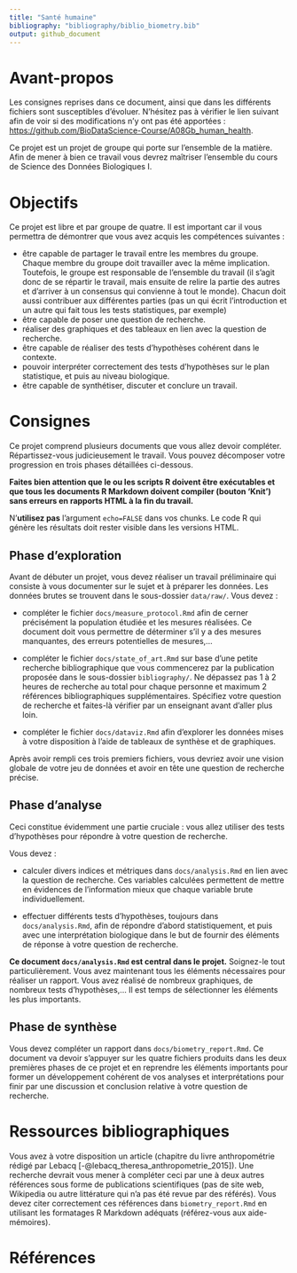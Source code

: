 ```yaml
---
title: "Santé humaine"
bibliography: "bibliography/biblio_biometry.bib"
output: github_document
---
```


# Avant-propos

Les consignes reprises dans ce document, ainsi que dans les différents fichiers sont susceptibles d'évoluer. N'hésitez pas à vérifier le lien suivant afin de voir si des modifications n'y ont pas été apportées : <https://github.com/BioDataScience-Course/A08Gb_human_health>.

Ce projet est un projet de groupe qui porte sur l'ensemble de la matière. Afin de mener à bien ce travail vous devrez maîtriser l'ensemble du cours de Science des Données Biologiques I.

# Objectifs

Ce projet est libre et par groupe de quatre. Il est important car il vous permettra de démontrer que vous avez acquis les compétences suivantes :

- être capable de partager le travail entre les membres du groupe. Chaque membre du groupe doit travailler avec la même implication. Toutefois, le groupe est responsable de l'ensemble du travail (il s'agit donc de se répartir le travail, mais ensuite de relire la partie des autres et d'arriver à un consensus qui convienne à tout le monde). Chacun doit aussi contribuer aux différentes parties (pas un qui écrit l'introduction et un autre qui fait tous les tests statistiques, par exemple)
- être capable de poser une question de recherche.
- réaliser des graphiques et des tableaux en lien avec la question de recherche.
- être capable de réaliser des tests d'hypothèses cohérent dans le contexte.
- pouvoir interpréter correctement des tests d'hypothèses sur le plan statistique, et puis au niveau biologique.
- être capable de synthétiser, discuter et conclure un travail.

# Consignes

Ce projet comprend plusieurs documents que vous allez devoir compléter. Répartissez-vous judicieusement le travail. Vous pouvez décomposer votre progression en trois phases détaillées ci-dessous.

**Faites bien attention que le ou les scripts R doivent être exécutables et que tous les documents R Markdown doivent compiler (bouton 'Knit') sans erreurs en rapports HTML à la fin du travail.**

N'**utilisez pas** l'argument `echo=FALSE` dans vos chunks. Le code R qui génère les résultats doit rester visible dans les versions HTML.

## Phase d'exploration

Avant de débuter un projet, vous devez réaliser un travail préliminaire qui consiste à vous documenter sur le sujet et à préparer les données. Les données brutes se trouvent dans le sous-dossier `data/raw/`. Vous devez :

- compléter le fichier `docs/measure_protocol.Rmd` afin de cerner précisément la population étudiée et les mesures réalisées. Ce document doit vous permettre de déterminer s'il y a des mesures manquantes, des erreurs potentielles de mesures,...

- compléter le fichier `docs/state_of_art.Rmd` sur base d'une petite recherche bibliographique que vous commencerez par la publication proposée dans le sous-dossier `bibliography/`. Ne dépassez pas 1 à 2 heures de recherche au total pour chaque personne et maximum 2 références bibliographiques supplémentaires. Spécifiez votre question de recherche et faites-là vérifier par un enseignant avant d'aller plus loin.

- compléter le fichier `docs/dataviz.Rmd` afin d'explorer les données mises à votre disposition à l'aide de tableaux de synthèse et de graphiques.

Après avoir rempli ces trois premiers fichiers, vous devriez avoir une vision globale de votre jeu de données et avoir en tête une question de recherche précise.


## Phase d'analyse

Ceci constitue évidemment une partie cruciale : vous allez utiliser des tests d'hypothèses pour répondre à votre question de recherche.

Vous devez :

- calculer divers indices et métriques dans `docs/analysis.Rmd` en lien avec la question de recherche. Ces variables calculées permettent de mettre en évidences de l'information mieux que chaque variable brute individuellement.

- effectuer différents tests d'hypothèses, toujours dans `docs/analysis.Rmd`, afin de répondre d'abord statistiquement, et puis avec une interprétation biologique dans le but de fournir des éléments de réponse à votre question de recherche.

**Ce document `docs/analysis.Rmd` est central dans le projet.** Soignez-le tout particulièrement. Vous avez maintenant tous les éléments nécessaires pour réaliser un rapport. Vous avez réalisé de nombreux graphiques, de nombreux tests d'hypothèses,... Il est temps de sélectionner les éléments les plus importants.

## Phase de synthèse

Vous devez compléter un rapport dans `docs/biometry_report.Rmd`. Ce document va devoir s'appuyer sur les quatre fichiers produits dans les deux premières phases de ce projet et en reprendre les éléments importants pour former un développement cohérent de vos analyses et interprétations pour finir par une discussion et conclusion relative à votre question de recherche.

# Ressources bibliographiques

Vous avez à votre disposition un article (chapitre du livre anthropométrie rédigé par Lebacq [-@lebacq_theresa_anthropometrie_2015]). Une recherche devrait vous mener à compléter ceci par une à deux autres références sous forme de publications scientifiques (pas de site web, Wikipedia ou autre littérature qui n'a pas été revue par des référés). Vous devez citer correctement ces références dans `biometry_report.Rmd` en utilisant les formatages R Markdown adéquats (référez-vous aux aide-mémoires).

# Références {-}
